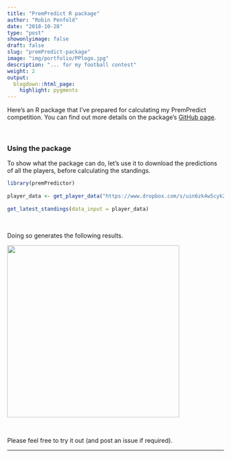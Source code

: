 ```yaml
---
title: "PremPredict R package"
author: "Robin Penfold"
date: "2018-10-28"
type: "post"
showonlyimage: false
draft: false
slug: "premPredict-package"
image: "img/portfolio/PPlogo.jpg"
description: "... for my football contest"
weight: 2
output:
  blogdown::html_page:
    highlight: pygments
---
```


Here's an R package that I've prepared for calculating my PremPredict competition. You can find out more details on the package's [GitHub page](https://github.com/p0bs/premPredictor).

<p>&nbsp;</p>

### Using the package

To show what the package can do, let's use it to download the predictions of all the players, before calculating the standings.

```r
library(premPredictor)
  
player_data <- get_player_data("https://www.dropbox.com/s/uin6zk4w5cyk2m1/PremPredict-18-19.csv")
  
get_latest_standings(data_input = player_data)
```

<p>&nbsp;</p>

Doing so generates the following results.

![](/post/output.png){width=400px}

<p>&nbsp;</p>

Please feel free to try it out (and post an issue if required).

---
